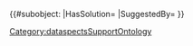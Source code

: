 {{#subobject:
|HasSolution={{{HasSolution}}}
|SuggestedBy={{{SuggestedBy}}}
}}
<noinclude>[[Category:dataspectsSupportOntology]]</noinclude>
